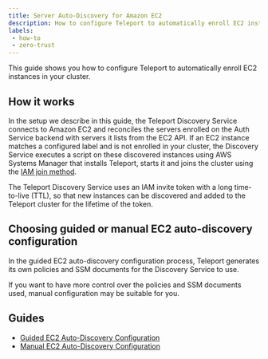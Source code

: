 ```yaml
---
title: Server Auto-Discovery for Amazon EC2
description: How to configure Teleport to automatically enroll EC2 instances.
labels:
 - how-to
 - zero-trust
---
```


This guide shows you how to configure Teleport to automatically enroll EC2
instances in your cluster.

## How it works

In the setup we describe in this guide, the Teleport Discovery Service connects
to Amazon EC2 and reconciles the servers enrolled on the Auth Service backend
with servers it lists from the EC2 API. If an EC2 instance matches a configured
label and is not enrolled in your cluster, the Discovery Service executes a
script on these discovered instances using AWS Systems Manager that installs
Teleport, starts it and joins the cluster using the [IAM join method](
../../../agents/aws-iam.mdx).

The Teleport Discovery Service uses an IAM invite token with a long time-to-live
(TTL), so that new instances can be discovered and added to the Teleport cluster
for the lifetime of the token.

## Choosing guided or manual EC2 auto-discovery configuration

In the guided EC2 auto-discovery configuration process, Teleport generates
its own policies and SSM documents for the Discovery Service to use.

If you want to have more control over the policies and SSM documents used,
manual configuration may be suitable for you.

## Guides

- [Guided EC2 Auto-Discovery Configuration](ec2-discovery-guided.mdx)
- [Manual EC2 Auto-Discovery Configuration](ec2-discovery-manual.mdx)